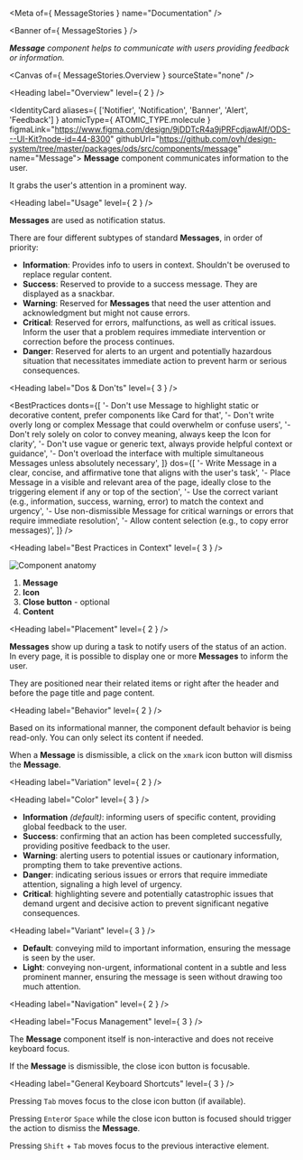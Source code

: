 
<Meta of={ MessageStories } name="Documentation" />

<Banner of={ MessageStories } />

_**Message** component helps to communicate with users providing feedback or information._

<Canvas of={ MessageStories.Overview } sourceState="none" />

<Heading label="Overview" level={ 2 } />

<IdentityCard aliases={ ['Notifier', 'Notification', 'Banner', 'Alert', 'Feedback'] }
              atomicType={ ATOMIC_TYPE.molecule }
              figmaLink="https://www.figma.com/design/9jDDTcR4a9jPRFcdjawAlf/ODS---UI-Kit?node-id=44-8300"
              githubUrl="https://github.com/ovh/design-system/tree/master/packages/ods/src/components/message"
              name="Message">
  **Message** component communicates information to the user.

  It grabs the user's attention in a prominent way.
</IdentityCard>

<Heading label="Usage" level={ 2 } />

**Messages** are used as notification status.

There are four different subtypes of standard **Messages**, in order of priority:

- **Information**: Provides info to users in context. Shouldn't be overused to replace regular content.
- **Success**: Reserved to provide to a success message. They are displayed as a snackbar.
- **Warning**: Reserved for **Messages** that need the user attention and acknowledgment but might not cause errors.
- **Critical**: Reserved for errors, malfunctions, as well as critical issues. Inform the user that a problem requires immediate intervention or correction before the process continues.
- **Danger**: Reserved for alerts to an urgent and potentially hazardous situation that necessitates immediate action to prevent harm or serious consequences.

<Heading label="Dos & Don'ts" level={ 3 } />

<BestPractices
  donts={[
    '- Don\'t use Message to highlight static or decorative content, prefer components like Card for that',
    '- Don\'t write overly long or complex Message that could overwhelm or confuse users',
    '- Don\'t rely solely on color to convey meaning, always keep the Icon for clarity',
    '- Don\'t use vague or generic text, always provide helpful context or guidance',
    '- Don\'t overload the interface with multiple simultaneous Messages unless absolutely necessary',
  ]}
  dos={[
    '- Write Message in a clear, concise, and affirmative tone that aligns with the user\'s task',
    '- Place Message in a visible and relevant area of the page, ideally close to the triggering element if any or top of the section',
    '- Use the correct variant (e.g., information, success, warning, error) to match the context and urgency',
    '- Use non-dismissible Message for critical warnings or errors that require immediate resolution',
    '- Allow content selection (e.g., to copy error messages)',
  ]}
/>

<Heading label="Best Practices in Context" level={ 3 } />

![Component anatomy](components/message/anatomy.png "Component anatomy")

1. **Message**
2. **Icon**
3. **Close button** - optional
4. **Content**

<Heading label="Placement" level={ 2 } />

**Messages** show up during a task to notify users of the status of an action. In every page, it is possible to display one or more **Messages** to inform the user.

They are positioned near their related items or right after the header and before the page title and page content.

<Heading label="Behavior" level={ 2 } />

Based on its informational manner, the component default behavior is being read-only. You can only select its content if needed.

When a **Message** is dismissible, a click on the `xmark` icon button will dismiss the **Message**.

<Heading label="Variation" level={ 2 } />

<Heading label="Color" level={ 3 } />

- **Information** _(default)_: informing users of specific content, providing global feedback to the user.
- **Success**: confirming that an action has been completed successfully, providing positive feedback to the user.
- **Warning**: alerting users to potential issues or cautionary information, prompting them to take preventive actions.
- **Danger**: indicating serious issues or errors that require immediate attention, signaling a high level of urgency.
- **Critical**: highlighting severe and potentially catastrophic issues that demand urgent and decisive action to prevent significant negative consequences.

<Heading label="Variant" level={ 3 } />

- **Default**: conveying mild to important information, ensuring the message is seen by the user.
- **Light**: conveying non-urgent, informational content in a subtle and less prominent manner, ensuring the message is seen without drawing too much attention.

<Heading label="Navigation" level={ 2 } />

<Heading label="Focus Management" level={ 3 } />

The **Message** component itself is non-interactive and does not receive keyboard focus.

If the **Message** is dismissible, the close icon button is focusable.

<Heading label="General Keyboard Shortcuts" level={ 3 } />

Pressing `Tab` moves focus to the close icon button (if available).

Pressing `Enter`or `Space` while the close icon button is focused should trigger the action to dismiss the **Message**.

Pressing `Shift` + `Tab` moves focus to the previous interactive element.
